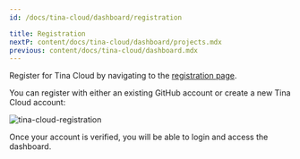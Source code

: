 ```yaml
---
id: /docs/tina-cloud/dashboard/registration

title: Registration
nextP: content/docs/tina-cloud/dashboard/projects.mdx
previous: content/docs/tina-cloud/dashboard.mdx
---
```


Register for Tina Cloud by navigating to the [registration page](https://app.tina.io/register).

You can register with either an existing GitHub account or create a new Tina Cloud account:

![tina-cloud-registration](/img/cloud-registration.png)

Once your account is verified, you will be able to login and access the dashboard.
